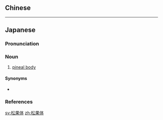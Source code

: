 {{also|松果體}}
==Chinese==
{{zh-see|松果體}}

----

==Japanese==
{{wikipedia|lang=ja}}
{{ja-kanjitab|しょう|か|たい|yomi=o}}

===Pronunciation===
{{ja-pron|yomi=o|しょうかたい|acc=0|acc_ref=DJR}}

===Noun===
{{ja-noun|kyu=松果體|しょうかたい|hhira=しようくわたい}}

# {{lb|sort=しょうかたい|ja|anatomy}} [[pineal gland|pineal body]]

====Synonyms====
* {{ja-r|松果腺|しょうかせん}}

===References===
<references/>

[[sv:松果体]]
[[zh:松果体]]